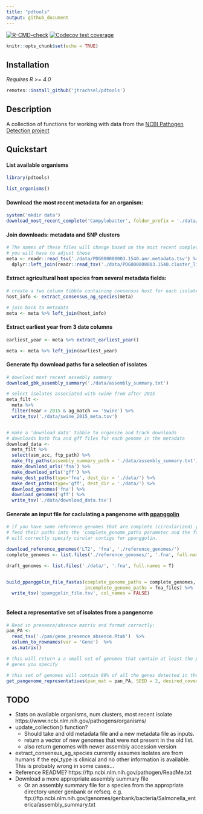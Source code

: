 ```yaml
---
title: "pdtools"
output: github_document
---
```


<!-- badges: start -->
  
[![R-CMD-check](https://github.com/Jtrachsel/pdtools/actions/workflows/R-CMD-check.yaml/badge.svg)](https://github.com/Jtrachsel/pdtools/actions/workflows/R-CMD-check.yaml)  [![Codecov test coverage](https://codecov.io/gh/Jtrachsel/pdtools/branch/main/graph/badge.svg)](https://app.codecov.io/gh/Jtrachsel/pdtools?branch=main)

<!-- badges: end -->

```r
knitr::opts_chunk$set(echo = TRUE)
```

## Installation

*Requires R >= 4.0* 
```r
remotes::install_github('jtrachsel/pdtools')
```

## Description  

A collection of functions for working with data from the
[NCBI Pathogen Detection project](https://www.ncbi.nlm.nih.gov/pathogens/)  


## Quickstart  

#### List available organisms

```r

library(pdtools)

list_organisms()

```



#### Download the most recent metadata for an organism:  
```r
system('mkdir data')
download_most_recent_complete('Campylobacter', folder_prefix = './data/')
```


#### Join downloads: metadata and SNP clusters

```r
# The names of these files will change based on the most recent complete data
# you will have to adjust these
meta <- readr::read_tsv('./data/PDG000000003.1540.amr.metadata.tsv') %>% 
  dplyr::left_join(readr::read_tsv('./data/PDG000000003.1540.cluster_list.tsv'))
```

#### Extract agricultural host species from several metadata fields:  
```r
# create a two column tibble containing consensus host for each isolate
host_info <- extract_consensus_ag_species(meta)

# join back to metadata
meta <- meta %>% left_join(host_info)
```

#### Extract earliest year from 3 date columns  
```r

earliest_year <- meta %>% extract_earliest_year()

meta <- meta %>% left_join(earliest_year)
```


#### Generate ftp download paths for a selection of isolates
```r
# download most recent assembly summary
download_gbk_assembly_summary('./data/assembly_summary.txt')

# select isolates associated with swine from after 2015
meta_filt <-
  meta %>%
  filter(Year > 2015 & ag_match == 'Swine') %>% 
  write_tsv('./data/swine_2015_meta.tsv')


# make a 'download data' tibble to organize and track downloads
# downloads both fna and gff files for each genome in the metadata
download_data <- 
  meta_filt %>% 
  select(asm_acc, ftp_path) %>% 
  make_ftp_paths(assembly_summary_path = './data/assembly_summary.txt') %>% 
  make_download_urls('fna') %>% 
  make_download_urls('gff') %>% 
  make_dest_paths(type='fna', dest_dir = './data/') %>% 
  make_dest_paths(type='gff', dest_dir = './data/') %>% 
  download_genomes('fna') %>% 
  download_genomes('gff') %>% 
  write_tsv('./data/download_data.tsv')


```

#### Generate an input file for caclulating a pangenome with [ppanggolin](https://github.com/labgem/PPanGGOLiN)  

```r
# if you have some reference genomes that are complete (circularized) you can 
# feed their paths into the 'complete_genome_paths parameter and the function
# will correctly specify cirular contigs for ppanggolin.  

download_reference_genomes('LT2', 'fna', './reference_genomes/')
complete_genomes <- list.files('./reference_genomes/', '.fna', full.names = T)

draft_genomes <- list.files('./data/', '.fna', full.names = T)


build_ppanggolin_file_fastas(complete_genome_paths = complete_genomes, 
                             incomplete_genome_paths = fna_files) %>% 
  write_tsv('ppanggolin_file.tsv', col_names = FALSE)



```


#### Select a representative set of isolates from a pangenome  

```r
# Read in presence/absence matrix and format correctly:
pan_PA <-
  read_tsv('./pan/gene_presence_absence.Rtab')  %>% 
  column_to_rownames(var = 'Gene')  %>% 
  as.matrix() 

# this will return a a small set of genomes that contain at least the proportion of
# genes you specify

# this set of genomes will contain 99% of all the genes detected in the pangenome
get_pangenome_representatives(pan_mat = pan_PA, SEED = 2, desired_coverage = .99)

```


## TODO  
- Stats on available organisms, num clusters, most recent isolate
  https://www.ncbi.nlm.nih.gov/pathogens/organisms/
- update_collection() function?
  - Should take and old metadata file and a new metadata file as inputs.  
  - return a vector of new genomes that were not present in the old list. 
  - also return genomes with newer assembly accession version  
- extract_consensus_ag_species currently assumes isolates are from humans if the epi_type is clinical and no other information is available.  This is probably wrong in some cases...
- Reference README? https://ftp.ncbi.nlm.nih.gov/pathogen/ReadMe.txt 
- Download a more appropriate assembly summary file
  - Or an assembly summary file for a species from the appropriate directory under genbank or refseq. e.g.
ftp://ftp.ncbi.nlm.nih.gov/genomes/genbank/bacteria/Salmonella_enterica/assembly_summary.txt

